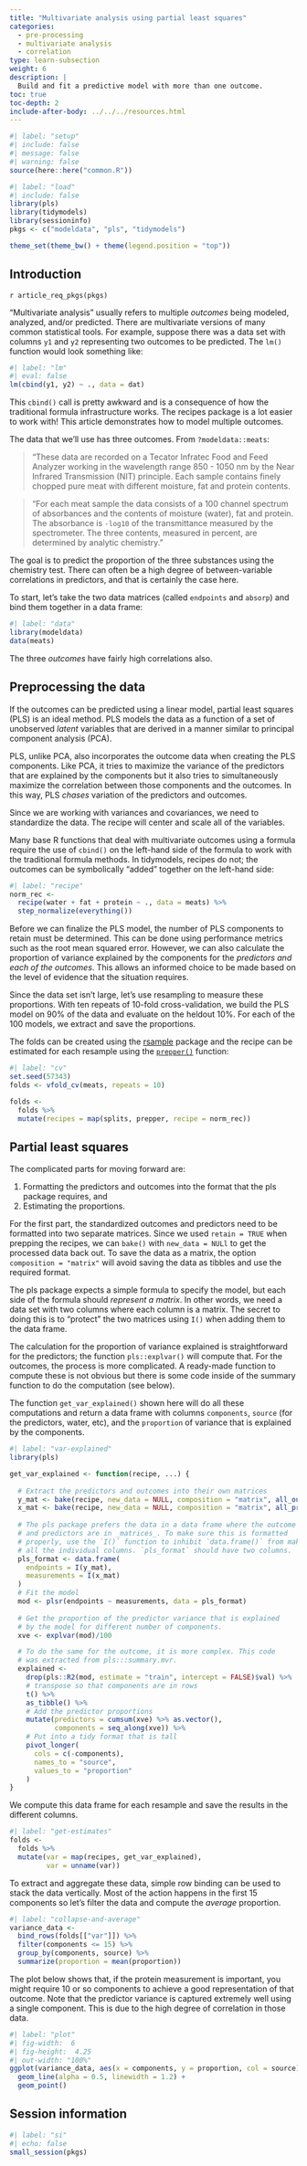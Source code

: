 ```yaml
---
title: "Multivariate analysis using partial least squares"
categories:
  - pre-processing
  - multivariate analysis
  - correlation
type: learn-subsection
weight: 6
description: | 
  Build and fit a predictive model with more than one outcome.
toc: true
toc-depth: 2
include-after-body: ../../../resources.html
---
```


```r
#| label: "setup"
#| include: false
#| message: false
#| warning: false
source(here::here("common.R"))
```

```r
#| label: "load"
#| include: false
library(pls)
library(tidymodels)
library(sessioninfo)
pkgs <- c("modeldata", "pls", "tidymodels")

theme_set(theme_bw() + theme(legend.position = "top"))
```


## Introduction

`r article_req_pkgs(pkgs)`

"Multivariate analysis" usually refers to multiple _outcomes_ being modeled, analyzed, and/or predicted. There are multivariate versions of many common statistical tools. For example, suppose there was a data set with columns `y1` and `y2` representing two outcomes to be predicted. The `lm()` function would look something like:

```r
#| label: "lm"
#| eval: false
lm(cbind(y1, y2) ~ ., data = dat)
```

This `cbind()` call is pretty awkward and is a consequence of how the traditional formula infrastructure works. The recipes package is a lot easier to work with! This article demonstrates how to model multiple outcomes.   

The data that we'll use has three outcomes. From `?modeldata::meats`:

> "These data are recorded on a Tecator Infratec Food and Feed Analyzer working in the wavelength range 850 - 1050 nm by the Near Infrared Transmission (NIT) principle. Each sample contains finely chopped pure meat with different moisture, fat and protein contents.

> "For each meat sample the data consists of a 100 channel spectrum of absorbances and the contents of moisture (water), fat and protein. The absorbance is `-log10` of the transmittance measured by the spectrometer. The three contents, measured in percent, are determined by analytic chemistry."

The goal is to predict the proportion of the three substances using the chemistry test. There can often be a high degree of between-variable correlations in predictors, and that is certainly the case here. 

To start, let's take the two data matrices (called `endpoints` and `absorp`) and bind them together in a data frame:

```r
#| label: "data"
library(modeldata)
data(meats)
```

The three _outcomes_ have fairly high correlations also. 

## Preprocessing the data

If the outcomes can be predicted using a linear model, partial least squares (PLS) is an ideal method. PLS models the data as a function of a set of unobserved _latent_ variables that are derived in a manner similar to principal component analysis (PCA). 

PLS, unlike PCA, also incorporates the outcome data when creating the PLS components. Like PCA, it tries to maximize the variance of the predictors that are explained by the components but it also tries to simultaneously maximize the correlation between those components and the outcomes. In this way, PLS _chases_ variation of the predictors and outcomes. 

Since we are working with variances and covariances, we need to standardize the data. The recipe will center and scale all of the variables. 

Many base R functions that deal with multivariate outcomes using a formula require the use of `cbind()` on the left-hand side of the formula to work with the traditional formula methods. In tidymodels, recipes do not; the outcomes can be symbolically "added" together on the left-hand side:

```r
#| label: "recipe"
norm_rec <- 
  recipe(water + fat + protein ~ ., data = meats) %>%
  step_normalize(everything()) 
```

Before we can finalize the PLS model, the number of PLS components to retain must be determined. This can be done using performance metrics such as the root mean squared error. However, we can also calculate the proportion of variance explained by the components for the _predictors and each of the outcomes_. This allows an informed choice to be made based on the level of evidence that the situation requires. 

Since the data set isn't large, let's use resampling to measure these proportions. With ten repeats of 10-fold cross-validation, we build the PLS model on 90% of the data and evaluate on the heldout 10%. For each of the 100 models, we extract and save the proportions. 

The folds can be created using the [rsample](https://rsample.tidymodels.org/) package and the recipe can be estimated for each resample using the [`prepper()`](https://rsample.tidymodels.org/reference/prepper.html) function: 

```r
#| label: "cv"
set.seed(57343)
folds <- vfold_cv(meats, repeats = 10)

folds <- 
  folds %>%
  mutate(recipes = map(splits, prepper, recipe = norm_rec))
```

## Partial least squares

The complicated parts for moving forward are:

1. Formatting the predictors and outcomes into the format that the pls package requires, and
2. Estimating the proportions. 

For the first part, the standardized outcomes and predictors need to be formatted into two separate matrices. Since we used `retain = TRUE` when prepping the recipes, we can `bake()` with `new_data = NULl` to get the processed data back out. To save the data as a matrix, the option `composition = "matrix"` will avoid saving the data as tibbles and use the required format. 

The pls package expects a simple formula to specify the model, but each side of the formula should _represent a matrix_. In other words, we need a data set with two columns where each column is a matrix. The secret to doing this is to "protect" the two matrices using `I()` when adding them to the data frame.

The calculation for the proportion of variance explained is straightforward for the predictors; the function `pls::explvar()` will compute that. For the outcomes, the process is more complicated. A ready-made function to compute these is not obvious but there is some code inside of the summary function to do the computation (see below). 

The function `get_var_explained()` shown here will do all these computations and return a data frame with columns `components`, `source` (for the predictors, water, etc), and the `proportion` of variance that is explained by the components. 


```r
#| label: "var-explained"
library(pls)

get_var_explained <- function(recipe, ...) {
  
  # Extract the predictors and outcomes into their own matrices
  y_mat <- bake(recipe, new_data = NULL, composition = "matrix", all_outcomes())
  x_mat <- bake(recipe, new_data = NULL, composition = "matrix", all_predictors())
  
  # The pls package prefers the data in a data frame where the outcome
  # and predictors are in _matrices_. To make sure this is formatted
  # properly, use the `I()` function to inhibit `data.frame()` from making
  # all the individual columns. `pls_format` should have two columns.
  pls_format <- data.frame(
    endpoints = I(y_mat),
    measurements = I(x_mat)
  )
  # Fit the model
  mod <- plsr(endpoints ~ measurements, data = pls_format)
  
  # Get the proportion of the predictor variance that is explained
  # by the model for different number of components. 
  xve <- explvar(mod)/100 

  # To do the same for the outcome, it is more complex. This code 
  # was extracted from pls:::summary.mvr. 
  explained <- 
    drop(pls::R2(mod, estimate = "train", intercept = FALSE)$val) %>% 
    # transpose so that components are in rows
    t() %>% 
    as_tibble() %>%
    # Add the predictor proportions
    mutate(predictors = cumsum(xve) %>% as.vector(),
           components = seq_along(xve)) %>%
    # Put into a tidy format that is tall
    pivot_longer(
      cols = c(-components),
      names_to = "source",
      values_to = "proportion"
    )
}
```

We compute this data frame for each resample and save the results in the different columns. 

```r
#| label: "get-estimates"
folds <- 
  folds %>%
  mutate(var = map(recipes, get_var_explained),
         var = unname(var))
```

To extract and aggregate these data, simple row binding can be used to stack the data vertically. Most of the action happens in the first 15 components so let's filter the data and compute the _average_ proportion.

```r
#| label: "collapse-and-average"
variance_data <- 
  bind_rows(folds[["var"]]) %>%
  filter(components <= 15) %>%
  group_by(components, source) %>%
  summarize(proportion = mean(proportion))
```

The plot below shows that, if the protein measurement is important, you might require 10 or so components to achieve a good representation of that outcome. Note that the predictor variance is captured extremely well using a single component. This is due to the high degree of correlation in those data. 

```r
#| label: "plot"
#| fig-width:  6
#| fig-height:  4.25
#| out-width: "100%"
ggplot(variance_data, aes(x = components, y = proportion, col = source)) + 
  geom_line(alpha = 0.5, linewidth = 1.2) + 
  geom_point() 
```


## Session information {#session-info}

```r
#| label: "si"
#| echo: false
small_session(pkgs)
```
 

